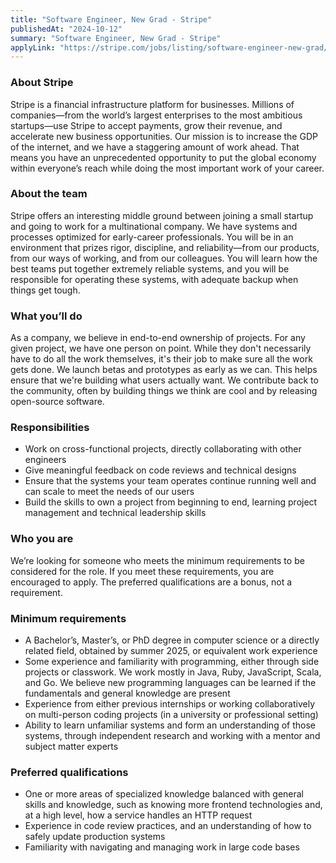 ```yaml
---
title: "Software Engineer, New Grad - Stripe"
publishedAt: "2024-10-12"
summary: "Software Engineer, New Grad - Stripe"
applyLink: "https://stripe.com/jobs/listing/software-engineer-new-grad/6172694"
---
```


### About Stripe
Stripe is a financial infrastructure platform for businesses. Millions of companies—from the world’s largest enterprises to the most ambitious startups—use Stripe to accept payments, grow their revenue, and accelerate new business opportunities. Our mission is to increase the GDP of the internet, and we have a staggering amount of work ahead. That means you have an unprecedented opportunity to put the global economy within everyone’s reach while doing the most important work of your career.

### About the team

Stripe offers an interesting middle ground between joining a small startup and going to work for a multinational company. We have systems and processes optimized for early-career professionals. You will be in an environment that prizes rigor, discipline, and reliability—from our products, from our ways of working, and from our colleagues. You will learn how the best teams put together extremely reliable systems, and you will be responsible for operating these systems, with adequate backup when things get tough.

### What you’ll do

As a company, we believe in end-to-end ownership of projects. For any given project, we have one person on point. While they don't necessarily have to do all the work themselves, it's their job to make sure all the work gets done. We launch betas and prototypes as early as we can. This helps ensure that we're building what users actually want. We contribute back to the community, often by building things we think are cool and by releasing open-source software.

### Responsibilities

- Work on cross-functional projects, directly collaborating with other engineers
- Give meaningful feedback on code reviews and technical designs
- Ensure that the systems your team operates continue running well and can scale to meet the needs of our users
- Build the skills to own a project from beginning to end, learning project management and technical leadership skills

### Who you are

We’re looking for someone who meets the minimum requirements to be considered for the role. If you meet these requirements, you are encouraged to apply. The preferred qualifications are a bonus, not a requirement.

### Minimum requirements

- A Bachelor’s, Master’s, or PhD degree in computer science or a directly related field, obtained by summer 2025, or equivalent work experience
- Some experience and familiarity with programming, either through side projects or classwork. We work mostly in Java, Ruby, JavaScript, Scala, and Go. We believe new programming languages can be learned if the fundamentals and general knowledge are present
- Experience from either previous internships or working collaboratively on multi-person coding projects (in a university or professional setting)
- Ability to learn unfamiliar systems and form an understanding of those systems, through independent research and working with a mentor and subject matter experts

### Preferred qualifications

- One or more areas of specialized knowledge balanced with general skills and knowledge, such as knowing more frontend technologies and, at a high level, how a service handles an HTTP request
- Experience in code review practices, and an understanding of how to safely update production systems
- Familiarity with navigating and managing work in large code bases